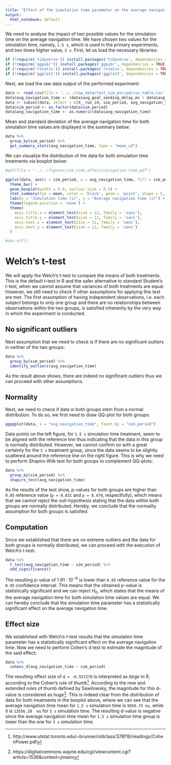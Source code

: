 ```yaml
---
title: "Effect of the simulation time parameter on the average navigation time"
output:
  html_notebook: default
---
```


We need to analyse the impact of two possible values for the simulation time on the average navigation time. We have chosen two values for the simulation time, namely, `1.5 s`, which is used in the primary experiments, and two times higher value, `3 s`. First, let us load the necessary libraries:
```r
if (!require('tidyverse')) install.packages('tidyverse', dependencies = TRUE); library('tidyverse')
if (!require('ggpubr')) install.packages('ggpubr', dependencies = TRUE); library('ggpubr')
if (!require('rstatix')) install.packages('rstatix', dependencies = TRUE); library('rstatix')
if (!require('ggplot2')) install.packages('ggplot2', dependencies = TRUE); library('ggplot2')
```

Next, we load the raw data output of the performed experiment:
```r
data <- read.csv(file = '../../raw_data/test_sim_period/run_table.csv')
data$avg_navigation_time <- (data$avg_goal_sending_delay_ms + data$avg_goal_processing_s*1000 + data$avg_nav_result_delay_ms) / 1000
data <- subset(data, select = c(X__run_id, sim_period, avg_navigation_time))
data$sim_period <- as.factor(data$sim_period)
data$avg_navigation_time <- as.numeric(data$avg_navigation_time)
```

Mean and standard deviation of the average navigation time for both simulation time values are displayed in the summary below:
```r
data %>%
  group_by(sim_period) %>%
  get_summary_stats(avg_navigation_time, type = "mean_sd")
```

We can visualize the distribution of the data for both simulation time treatments via boxplot below:
```r
#pdf(file = "../../figures/sim_time_effect/navigation-time.pdf")

ggplot(data, aes(x = sim_period, y = avg_navigation_time, fill = sim_period)) +
  theme_bw() + 
  geom_boxplot(width = 0.9, outlier.size = 0.5) + 
  stat_summary(fun = mean, color = 'black', geom = 'point', shape = 5, size = 1.5) +
  labs(x = "Simulation time (s)", y = "Average navigation time (s)") +
  theme(legend.position = 'none') +
  theme(
    axis.title.x = element_text(size = 12, family = 'sans'),
    axis.title.y = element_text(size = 12, family = 'sans'),
    axis.text.x = element_text(size = 11, family = 'sans'),
    axis.text.y = element_text(size = 11, family = 'sans')
  )

#dev.off()
```

# Welch's t-test

We will apply the Welch's t-test to compare the means of both treatments. This is the default t-test in R and the safer alternative to standard Student's t-test, when we cannot assume that variances of both treatments are equal. However, we still need to check if other assumptions for applying this test are met. The first assumption of having independent observations, i.e. each subject belongs to only one group and there are no relationships between observations within the two groups, is satisfied inherently by the very way in which the experiment is conducted.

## No significant outliers

Next assumption that we need to check is if there are no significant outliers in neither of the two groups:
```r
data %>% 
  group_by(sim_period) %>%
  identify_outliers(avg_navigation_time)
```

As the result above shows, there are indeed no significant outliers thus we can proceed with other assumptions.

## Normality

Next, we need to check if data in both groups stem from a normal distribution. To do so, we first need to draw QQ-plot for both groups:
```r
ggqqplot(data, x = "avg_navigation_time", facet.by = "sim_period")
```
Data points on the left figure, for `1.5 s` simulation time treatment, seem to be aligned with the reference line thus indicating that the data in this group is normally distributed. However, we cannot confirm so with a great certainty for the `3 s` treatment group, since the data seems to be slightly scattered around the reference line on the right figure. This is why we need to perform Shapiro-Wilk test for both groups to complement QQ-plots:
```r
data %>%
  group_by(sim_period) %>%
  shapiro_test(avg_navigation_time)
```
As the results of the test show, p-values for both groups are higher than `0.05` reference value (`p = 0.831` and `p = 0.470`, respectfully), which means that we cannot reject the null-hypothesis stating that the data within both groups are normally distributed. Hereby, we conclude that the normality assumption for both groups is satisfied.

## Computation

Since we established that there are no extreme outliers and the data for both groups is normally distributed, we can proceed with the execution of Welch's t-test:
```r
data %>%
  t_test(avg_navigation_time ~ sim_period) %>%
  add_significance()
```
The resulting p-value of $1.91 \cdot 10^{-9}$ is lower than `0.05` reference value for the `0.95` confidence interval. This means that the obtained p-value is statistically significant and we can reject $H_0$, which states that the means of the average navigation time for both simulation time values are equal. We can hereby conclude that the simulation time parameter has a statistically significant effect on the average navigation time.

## Effect size

We established with Welch's t-test results that the simulation time parameter has a statistically significant effect on the average navigation time. Now we need to perform Cohen's d test to estimate the magnitude of the said effect:

```r
data %>%
  cohens_d(avg_navigation_time ~ sim_period)
```
The resulting effect size of `d = -6.557278` is interpreted as _large_ in R, according to the Cohen's rule of thumb^[http://www.utstat.toronto.edu/~brunner/oldclass/378f16/readings/CohenPower.pdf]. According to the new and extended rules of thumb defined by Sawilowsky, the magnitude for this d-value is considered as _huge_^[https://digitalcommons.wayne.edu/cgi/viewcontent.cgi?article=1536&context=jmasm]. This is indeed clear from the distribution of data for both treatments in the boxplot above, where we can see that the average navigation time mean for `1.5 s` simulation time is `9959.75 ms`, while it is `13556.20	ms` for `3 s` simulation time. The resulting d-value is negative since the average navigation time mean for `1.5 s` simulation time group is lower than the one for `3 s` simulation time.

